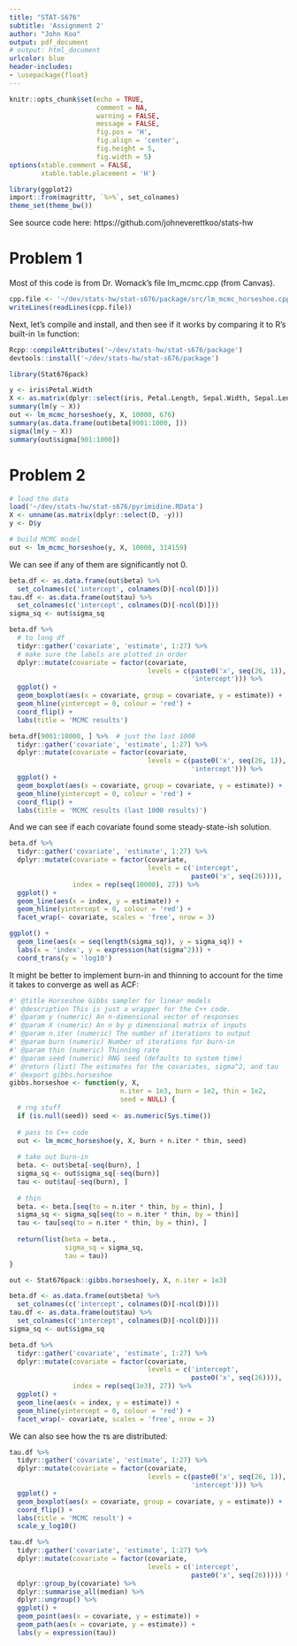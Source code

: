 ```yaml
---
title: "STAT-S676"
subtitle: 'Assignment 2'
author: "John Koo"
output: pdf_document
# output: html_document
urlcolor: blue
header-includes:
- \usepackage{float}
---
```


```r
knitr::opts_chunk$set(echo = TRUE, 
                      comment = NA, 
                      warning = FALSE, 
                      message = FALSE, 
                      fig.pos = 'H', 
                      fig.align = 'center', 
                      fig.height = 5, 
                      fig.width = 5)
options(xtable.comment = FALSE, 
        xtable.table.placement = 'H')
```

```r
library(ggplot2)
import::from(magrittr, `%>%`, set_colnames)
theme_set(theme_bw())
```

See source code here: https://github.com/johneverettkoo/stats-hw

# Problem 1

Most of this code is from Dr. Womack's file lm_mcmc.cpp (from Canvas).

```r
cpp.file <- '~/dev/stats-hw/stat-s676/package/src/lm_mcmc_horseshoe.cpp'
writeLines(readLines(cpp.file))
```

Next, let's compile and install, and then see if it works by comparing it to R's 
built-in `lm` function:

```r
Rcpp::compileAttributes('~/dev/stats-hw/stat-s676/package')
devtools::install('~/dev/stats-hw/stat-s676/package')

library(Stat676pack)

y <- iris$Petal.Width
X <- as.matrix(dplyr::select(iris, Petal.Length, Sepal.Width, Sepal.Length))
summary(lm(y ~ X))
out <- lm_mcmc_horseshoe(y, X, 10000, 676)
summary(as.data.frame(out$beta[9001:1000, ]))
sigma(lm(y ~ X))
summary(out$sigma[901:1000])
```

# Problem 2

```r
# load the data
load('~/dev/stats-hw/stat-s676/pyrimidine.RData')
X <- unname(as.matrix(dplyr::select(D, -y)))
y <- D$y

# build MCMC model
out <- lm_mcmc_horseshoe(y, X, 10000, 314159)
```

We can see if any of them are significantly not 0.

```r
beta.df <- as.data.frame(out$beta) %>% 
  set_colnames(c('intercept', colnames(D)[-ncol(D)]))
tau.df <- as.data.frame(out$tau) %>% 
  set_colnames(c('intercept', colnames(D)[-ncol(D)]))
sigma_sq <- out$sigma_sq

beta.df %>% 
  # to long df
  tidyr::gather('covariate', 'estimate', 1:27) %>% 
  # make sure the labels are plotted in order
  dplyr::mutate(covariate = factor(covariate, 
                                   levels = c(paste0('x', seq(26, 1)), 
                                              'intercept'))) %>% 
  ggplot() + 
  geom_boxplot(aes(x = covariate, group = covariate, y = estimate)) + 
  geom_hline(yintercept = 0, colour = 'red') + 
  coord_flip() + 
  labs(title = 'MCMC results')

beta.df[9001:10000, ] %>%  # just the last 1000
  tidyr::gather('covariate', 'estimate', 1:27) %>%
  dplyr::mutate(covariate = factor(covariate, 
                                   levels = c(paste0('x', seq(26, 1)), 
                                              'intercept'))) %>% 
  ggplot() +
  geom_boxplot(aes(x = covariate, group = covariate, y = estimate)) +
  geom_hline(yintercept = 0, colour = 'red') +
  coord_flip() +
  labs(title = 'MCMC results (last 1000 results)')
```

And we can see if each covariate found some steady-state-ish solution.

```r
beta.df %>% 
  tidyr::gather('covariate', 'estimate', 1:27) %>%
  dplyr::mutate(covariate = factor(covariate, 
                                   levels = c('intercept', 
                                              paste0('x', seq(26)))), 
                index = rep(seq(10000), 27)) %>% 
  ggplot() +
  geom_line(aes(x = index, y = estimate)) + 
  geom_hline(yintercept = 0, colour = 'red') + 
  facet_wrap(~ covariate, scales = 'free', nrow = 3)

ggplot() + 
  geom_line(aes(x = seq(length(sigma_sq)), y = sigma_sq)) + 
  labs(x = 'index', y = expression(hat(sigma^2))) + 
  coord_trans(y = 'log10')
```

It might be better to implement burn-in and thinning to account for the time it 
takes to converge as well as ACF:

```r
#' @title Horseshoe Gibbs sampler for linear models
#' @description This is just a wrapper for the C++ code.
#' @param y (numeric) An n-dimensional vector of responses
#' @param X (numeric) An n by p dimensional matrix of inputs
#' @param n.iter (numeric) The number of iterations to output
#' @param burn (numeric) Number of iterations for burn-in
#' @param thin (numeric) Thinning rate
#' @param seed (numeric) RNG seed (defaults to system time)
#' @return (list) The estimates for the covariates, sigma^2, and tau
#' @export gibbs.horseshoe
gibbs.horseshoe <- function(y, X, 
                            n.iter = 1e3, burn = 1e2, thin = 1e2, 
                            seed = NULL) {
  # rng stuff
  if (is.null(seed)) seed <- as.numeric(Sys.time())
  
  # pass to C++ code
  out <- lm_mcmc_horseshoe(y, X, burn + n.iter * thin, seed)
  
  # take out burn-in
  beta. <- out$beta[-seq(burn), ]
  sigma_sq <- out$sigma_sq[-seq(burn)]
  tau <- out$tau[-seq(burn), ]
  
  # thin
  beta. <- beta.[seq(to = n.iter * thin, by = thin), ]
  sigma_sq <- sigma_sq[seq(to = n.iter * thin, by = thin)]
  tau <- tau[seq(to = n.iter * thin, by = thin), ]
  
  return(list(beta = beta., 
              sigma_sq = sigma_sq, 
              tau = tau))
}

out <- Stat676pack::gibbs.horseshoe(y, X, n.iter = 1e3)

beta.df <- as.data.frame(out$beta) %>% 
  set_colnames(c('intercept', colnames(D)[-ncol(D)]))
tau.df <- as.data.frame(out$tau) %>% 
  set_colnames(c('intercept', colnames(D)[-ncol(D)]))
sigma_sq <- out$sigma_sq
```

```r
beta.df %>% 
  tidyr::gather('covariate', 'estimate', 1:27) %>%
  dplyr::mutate(covariate = factor(covariate, 
                                   levels = c('intercept', 
                                              paste0('x', seq(26)))), 
                index = rep(seq(1e3), 27)) %>% 
  ggplot() +
  geom_line(aes(x = index, y = estimate)) + 
  geom_hline(yintercept = 0, colour = 'red') + 
  facet_wrap(~ covariate, scales = 'free', nrow = 3)
```

We can also see how the $\tau$s are distributed:

```r
tau.df %>% 
  tidyr::gather('covariate', 'estimate', 1:27) %>%
  dplyr::mutate(covariate = factor(covariate, 
                                   levels = c(paste0('x', seq(26, 1)), 
                                              'intercept'))) %>% 
  ggplot() +
  geom_boxplot(aes(x = covariate, group = covariate, y = estimate)) +
  coord_flip() +
  labs(title = 'MCMC result') + 
  scale_y_log10()
```

```r
tau.df %>% 
  tidyr::gather('covariate', 'estimate', 1:27) %>%
  dplyr::mutate(covariate = factor(covariate, 
                                   levels = c('intercept', 
                                              paste0('x', seq(26))))) %>% 
  dplyr::group_by(covariate) %>% 
  dplyr::summarise_all(median) %>% 
  dplyr::ungroup() %>% 
  ggplot() + 
  geom_point(aes(x = covariate, y = estimate)) + 
  geom_path(aes(x = covariate, y = estimate)) + 
  labs(y = expression(tau))
```